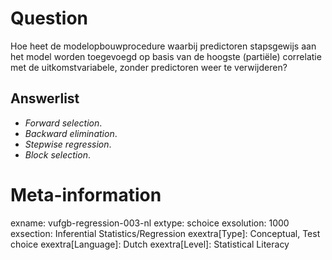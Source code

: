Question
========
Hoe heet de modelopbouwprocedure waarbij predictoren stapsgewijs aan het model worden toegevoegd op basis van de hoogste (partiële) correlatie met de uitkomstvariabele, zonder predictoren weer te verwijderen?

Answerlist
----------
* *Forward selection*.
* *Backward elimination*.
* *Stepwise regression*.
* *Block selection*.

Meta-information
================
exname: vufgb-regression-003-nl
extype: schoice
exsolution: 1000
exsection: Inferential Statistics/Regression
exextra[Type]: Conceptual, Test choice
exextra[Language]: Dutch
exextra[Level]: Statistical Literacy